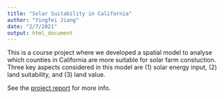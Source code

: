 ```yaml
---
title: "Solar Suitability in California"
author: "Yingfei Jiang"
date: "2/7/2021"
output: html_document
---
```


This is a course project where we developed a spatial model to analyse which counties in California are more suitable for solar farm constuction. Three key aspects considered in this model are (1) solar energy input, (2) land suitability, and (3) land value. 

See the [project report](/pdf_files/SolarSuitability.pdf) for more info.
